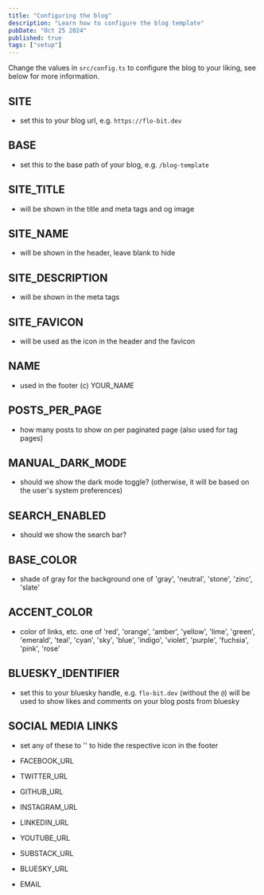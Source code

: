 ```yaml
---
title: "Configuring the blog"
description: "Learn how to configure the blog template"
pubDate: "Oct 25 2024"
published: true
tags: ["setup"]
---
```


Change the values in `src/config.ts` to configure the blog to your liking, see below for more information.

## SITE

- set this to your blog url, e.g. `https://flo-bit.dev`

## BASE

- set this to the base path of your blog, e.g. `/blog-template`

## SITE_TITLE

- will be shown in the title and meta tags and og image

## SITE_NAME

- will be shown in the header, leave blank to hide

## SITE_DESCRIPTION

- will be shown in the meta tags

## SITE_FAVICON

- will be used as the icon in the header and the favicon

## NAME

- used in the footer (c) YOUR_NAME

## POSTS_PER_PAGE

- how many posts to show on per paginated page (also used for tag pages)

## MANUAL_DARK_MODE

- should we show the dark mode toggle?
  (otherwise, it will be based on the user's system preferences)

## SEARCH_ENABLED

- should we show the search bar?

## BASE_COLOR

- shade of gray for the background
  one of 'gray', 'neutral', 'stone', 'zinc', 'slate'

## ACCENT_COLOR

- color of links, etc.
  one of 'red', 'orange', 'amber', 'yellow', 'lime', 'green', 'emerald', 'teal',
  'cyan', 'sky', 'blue', 'indigo', 'violet', 'purple', 'fuchsia', 'pink', 'rose'

## BLUESKY_IDENTIFIER

- set this to your bluesky handle, e.g. `flo-bit.dev` (without the `@`) will be used to show likes and comments on your blog posts from bluesky

## SOCIAL MEDIA LINKS

- set any of these to '' to hide the respective icon in the footer

- FACEBOOK_URL
- TWITTER_URL
- GITHUB_URL
- INSTAGRAM_URL
- LINKEDIN_URL
- YOUTUBE_URL
- SUBSTACK_URL
- BLUESKY_URL
- EMAIL
